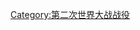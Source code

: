 {{Catnav|頁面分類|地理|大洲|欧洲|欧洲历史}}
{{Catnav|頁面分類|各種主題的頁面分類|各種主題的歷史|軍事史|战役}}
{{Catnav|頁面分類|历史|各種主題的歷史|軍事史|战役}}
{{Catnav|頁面分類|历史|歷史時代|近代史|第二次世界大战}}
{{Catnav|頁面分類|历史|各區域的歷史|欧洲历史}}
{{Catnav|頁面分類|人类社会|战争|第二次世界大战}}
{{Catnav|頁面分類|人类社会|战争|战役}}

[[Category:第二次世界大战战役|Category:第二次世界大战战役]]